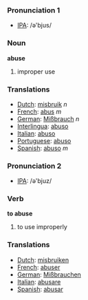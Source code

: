 === Pronunciation 1===
*[[w:IPA|IPA]]: /ə'bjus/

=== Noun ===

'''abuse'''

#improper use

=== Translations ===
*[[Dutch]]: [[misbruik]] ''n''
*[[French]]: [[abus]] ''m''
*[[German]]: [[Mißbrauch]] ''n''
*[[Interlingua]]: [[abuso]]
*[[Italian]]: [[abuso]]
*[[Portuguese]]: [[abuso]]
*[[Spanish]]: [[abuso]] ''m''

=== Pronunciation 2===
*[[w:IPA|IPA]]: /ə'bjuz/

=== Verb ===

'''to abuse'''

#to use improperly

=== Translations ===
*[[Dutch]]: [[misbruiken]]
*[[French]]: [[abuser]]
*[[German]]: [[Mißbrauchen]]
*[[Italian]]: [[abusare]]
*[[Spanish]]: [[abusar]]
